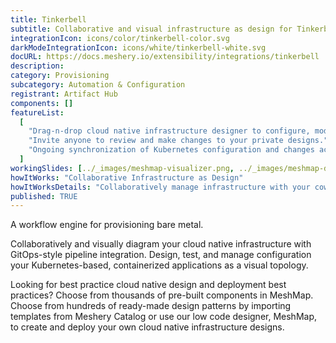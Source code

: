 ```yaml
---
title: Tinkerbell
subtitle: Collaborative and visual infrastructure as design for Tinkerbell
integrationIcon: icons/color/tinkerbell-color.svg
darkModeIntegrationIcon: icons/white/tinkerbell-white.svg
docURL: https://docs.meshery.io/extensibility/integrations/tinkerbell
description:
category: Provisioning
subcategory: Automation & Configuration
registrant: Artifact Hub
components: []
featureList:
  [
    "Drag-n-drop cloud native infrastructure designer to configure, model, and deploy your workloads.",
    "Invite anyone to review and make changes to your private designs.",
    "Ongoing synchronization of Kubernetes configuration and changes across any number of clusters."
  ]
workingSlides: [../_images/meshmap-visualizer.png, ../_images/meshmap-designer.png]
howItWorks: "Collaborative Infrastructure as Design"
howItWorksDetails: "Collaboratively manage infrastructure with your coworkers synchronously sharing the same designs."
published: TRUE
---
```


<p>A workflow engine for provisioning bare metal.</p>
<p>
  Collaboratively and visually diagram your cloud native infrastructure with GitOps-style pipeline
  integration. Design, test, and manage configuration your Kubernetes-based, containerized
  applications as a visual topology.
</p>
<p>
  Looking for best practice cloud native design and deployment best practices? Choose from thousands
  of pre-built components in MeshMap. Choose from hundreds of ready-made design patterns by
  importing templates from Meshery Catalog or use our low code designer, MeshMap, to create and
  deploy your own cloud native infrastructure designs.
</p>
